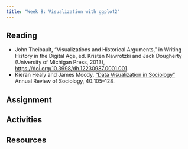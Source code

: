```yaml
---
title: "Week 8: Visualization with ggplot2"
---
```




## Reading
- John Theibault, “Visualizations and Historical Arguments,” in Writing History in the Digital Age, ed. Kristen Nawrotzki and Jack Dougherty (University of Michigan Press, 2013), [https://doi.org/10.3998/dh.12230987.0001.001](https://doi.org/10.3998/dh.12230987.0001.001).
- Kieran Healy and James Moody, [“Data Visualization in Sociology”](http://kieranhealy.org/files/papers/data-visualization.pdf) Annual Review of Sociology, 40:105–128.

## Assignment


## Activities


## Resources
